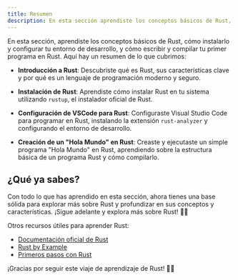 ```yaml
---
title: Resumen
description: En esta sección aprendiste los conceptos básicos de Rust, cómo instalarlo y configurar tu entorno de desarrollo, y cómo escribir y compilar tu primer programa en Rust. ¡Sigue adelante y explora más sobre Rust!
---
```


En esta sección, aprendiste los conceptos básicos de Rust, cómo instalarlo y configurar tu entorno de desarrollo, y cómo escribir y compilar tu primer programa en Rust. Aquí hay un resumen de lo que cubrimos:

- **Introducción a Rust**: Descubriste qué es Rust, sus características clave y por qué es un lenguaje de programación moderno y seguro.

- **Instalación de Rust**: Aprendiste cómo instalar Rust en tu sistema utilizando `rustup`, el instalador oficial de Rust.

- **Configuración de VSCode para Rust**: Configuraste Visual Studio Code para programar en Rust, instalando la extensión `rust-analyzer` y configurando el entorno de desarrollo.

- **Creación de un "Hola Mundo" en Rust**: Creaste y ejecutaste un simple programa "Hola Mundo" en Rust, aprendiendo sobre la estructura básica de un programa Rust y cómo compilarlo.

## ¿Qué ya sabes?

Con todo lo que has aprendido en esta sección, ahora tienes una base sólida para explorar más sobre Rust y profundizar en sus conceptos y características. ¡Sigue adelante y explora más sobre Rust! 🦀🚀

Otros recursos útiles para aprender Rust:

- [Documentación oficial de Rust](https://doc.rust-lang.org/book/)
- [Rust by Example](https://doc.rust-lang.org/rust-by-example/) 
- [Primeros pasos con Rust](https://learn.microsoft.com/es-es/training/paths/rust-first-steps/)


¡Gracias por seguir este viaje de aprendizaje de Rust! 🎉🦀

